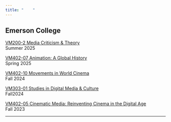 ```yaml
---
title: "    "
---
```


## Emerson College

[VM200-2 Media Criticism & Theory](https://mroberts1.github.io/media-criticism-su25)\
Summer 2025

[VM402-07 Animation: A Global History](https://mroberts1.github.io/global-animation/)\
Spring 2025

[VM402-10 Movements in World Cinema](https://mroberts1.github.io/movements-world-cinema-fall24/)\
Fall 2024

[VM303-01 Studies in Digital Media & Culture](https://mroberts.emerson.build/courses/vm-303-01/fa24/)\
Fall2024

[VM402-05 Cinematic Media: Reinventing Cinema in the Digital Age](https://mroberts1.github.io/cinematic-media-fa23/)\
Fall 2023

***


